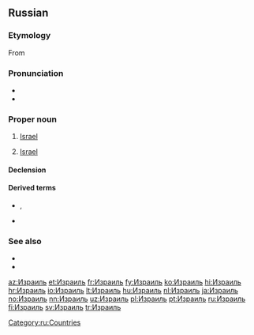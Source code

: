 ==Russian==
{{wikipedia|lang=ru}}

===Etymology===
From {{etyl|he|ru}} {{m|he|יִשְׂרָאֵל||Israel|tr=yisra'él}}

===Pronunciation===
* {{ru-IPA|Изра́иль}}
* {{audio|Ru-Израиль.ogg|Audio|lang=ru}}

===Proper noun===
{{ru-proper noun|Изра́иль|m-in|Изра́иля}}

# [[Israel]] {{gloss|country}}
# {{given name|male|lang=ru}} [[Israel]]

====Declension====
{{ru-noun-table|1|Изра́ил|ь-m|n=s}}
{{ru-noun-old|1|Изра́ил|ь-m|n=s}}

====Derived terms====
* {{l|ru|израильтя́нин}}, {{l|ru|израильтя́нка}}
* {{l|ru|изра́ильский}}

===See also===
* {{l|ru|Израи́л|gloss=Israel, person's name}}
* {{l|ru|Исраэ́ль|gloss=Israel, person's name}}

[[Category:ru:Countries]]

[[az:Израиль]]
[[et:Израиль]]
[[fr:Израиль]]
[[fy:Израиль]]
[[ko:Израиль]]
[[hi:Израиль]]
[[hr:Израиль]]
[[io:Израиль]]
[[lt:Израиль]]
[[hu:Израиль]]
[[nl:Израиль]]
[[ja:Израиль]]
[[no:Израиль]]
[[nn:Израиль]]
[[uz:Израиль]]
[[pl:Израиль]]
[[pt:Израиль]]
[[ru:Израиль]]
[[fi:Израиль]]
[[sv:Израиль]]
[[tr:Израиль]]